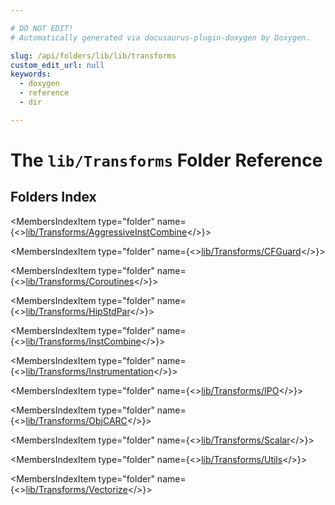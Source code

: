 ```yaml
---

# DO NOT EDIT!
# Automatically generated via docusaurus-plugin-doxygen by Doxygen.

slug: /api/folders/lib/lib/transforms
custom_edit_url: null
keywords:
  - doxygen
  - reference
  - dir

---
```





# The `lib/Transforms` Folder Reference

<DoxygenPage pluginConfig={pluginConfig}>



## Folders Index

<MembersIndex>

<MembersIndexItem
  type="folder"
  name={<><a href="/docs/api/folders/lib/lib/transforms/lib/transforms/aggressiveinstcombine">lib/Transforms/AggressiveInstCombine</a></>}>
</MembersIndexItem>

<MembersIndexItem
  type="folder"
  name={<><a href="/docs/api/folders/lib/lib/transforms/lib/transforms/cfguard">lib/Transforms/CFGuard</a></>}>
</MembersIndexItem>

<MembersIndexItem
  type="folder"
  name={<><a href="/docs/api/folders/lib/lib/transforms/lib/transforms/coroutines">lib/Transforms/Coroutines</a></>}>
</MembersIndexItem>

<MembersIndexItem
  type="folder"
  name={<><a href="/docs/api/folders/lib/lib/transforms/lib/transforms/hipstdpar">lib/Transforms/HipStdPar</a></>}>
</MembersIndexItem>

<MembersIndexItem
  type="folder"
  name={<><a href="/docs/api/folders/lib/lib/transforms/lib/transforms/instcombine">lib/Transforms/InstCombine</a></>}>
</MembersIndexItem>

<MembersIndexItem
  type="folder"
  name={<><a href="/docs/api/folders/lib/lib/transforms/lib/transforms/instrumentation">lib/Transforms/Instrumentation</a></>}>
</MembersIndexItem>

<MembersIndexItem
  type="folder"
  name={<><a href="/docs/api/folders/lib/lib/transforms/lib/transforms/ipo">lib/Transforms/IPO</a></>}>
</MembersIndexItem>

<MembersIndexItem
  type="folder"
  name={<><a href="/docs/api/folders/lib/lib/transforms/lib/transforms/objcarc">lib/Transforms/ObjCARC</a></>}>
</MembersIndexItem>

<MembersIndexItem
  type="folder"
  name={<><a href="/docs/api/folders/lib/lib/transforms/lib/transforms/scalar">lib/Transforms/Scalar</a></>}>
</MembersIndexItem>

<MembersIndexItem
  type="folder"
  name={<><a href="/docs/api/folders/lib/lib/transforms/lib/transforms/utils">lib/Transforms/Utils</a></>}>
</MembersIndexItem>

<MembersIndexItem
  type="folder"
  name={<><a href="/docs/api/folders/lib/lib/transforms/lib/transforms/vectorize">lib/Transforms/Vectorize</a></>}>
</MembersIndexItem>

</MembersIndex>


</DoxygenPage>
